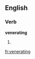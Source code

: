 
==English==

===Verb===
'''venerating'''

# {{present participle of|[[venerate]]}}

[[fr:venerating]]
